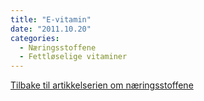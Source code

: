 ```yaml
---
title: "E-vitamin"
date: "2011.10.20"
categories: 
  - Næringsstoffene
  - Fettløselige vitaminer
---
```


[Tilbake til artikkelserien om næringsstoffene](../../naeringsstoffer.html)
